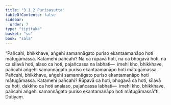 ```yaml
---
title: "3.1.2 Purisasutta"
tableOfContents: false
sidebar:
  order: 7
type: "tipitaka"
basket: "su"
book: "sala"
---
```



<DynamicBreadcrumb />

<Division number="281" book="sala">

<Paragraph number="1241" book="sala">
“Pañcahi, bhikkhave, aṅgehi samannāgato puriso ekantaamanāpo hoti mātugāmassa. Katamehi pañcahi? Na ca rūpavā hoti, na ca bhogavā hoti, na ca sīlavā hoti, alaso ca hoti, pajañcassa na labhati—  imehi kho, bhikkhave, pañcahi aṅgehi samannāgato puriso ekantaamanāpo hoti mātugāmassa. Pañcahi, bhikkhave, aṅgehi samannāgato puriso ekantamanāpo hoti mātugāmassa. Katamehi pañcahi? Rūpavā ca hoti, bhogavā ca hoti, sīlavā ca hoti, dakkho ca hoti analaso, pajañcassa labhati—  imehi kho, bhikkhave, pañcahi aṅgehi samannāgato puriso ekantamanāpo hoti mātugāmassā”ti.

</Paragraph>
</Division>

<Paragraph number="1242" type="center" book="sala">
Dutiyaṃ.
</Paragraph>